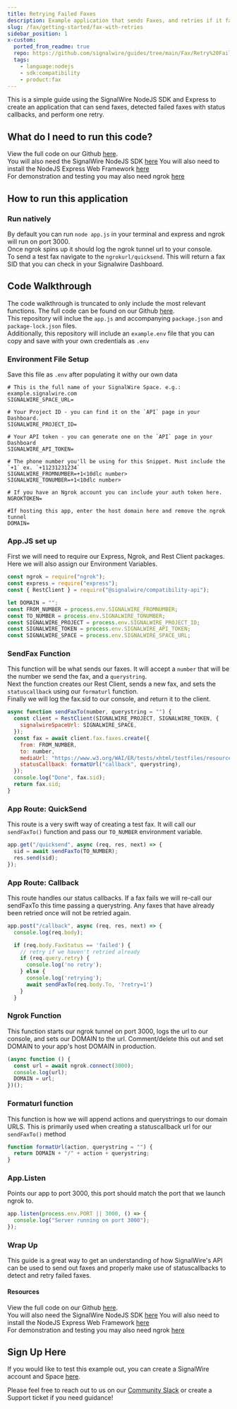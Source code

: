 ```yaml
---
title: Retrying Failed Faxes
description: Example application that sends Faxes, and retries if it fails
slug: /fax/getting-started/fax-with-retries
sidebar_position: 1
x-custom:
  ported_from_readme: true
  repo: https://github.com/signalwire/guides/tree/main/Fax/Retry%20Failed%20Faxes%20with%20Express-NodeJS
  tags:
    - language:nodejs
    - sdk:compatibility
    - product:fax
---
```


This is a simple guide using the SignalWire NodeJS SDK and Express to create an application that can send faxes, detected failed faxes with status callbacks, and perform one retry.

## What do I need to run this code?

View the full code on our Github [here](https://github.com/signalwire/guides/tree/main/Fax/Retry%20Failed%20Faxes%20with%20Express-NodeJS).  
You will also need the SignalWire NodeJS SDK [here](/compatibility-api/sdks)
You will also need to install the NodeJS Express Web Framework [here](https://expressjs.com/)  
For demonstration and testing you may also need ngrok [here](https://www.npmjs.com/package/ngrok)

## How to run this application

### Run natively

By default you can run `node app.js` in your terminal and express and ngrok will run on port 3000.  
Once ngrok spins up it should log the ngrok tunnel url to your console.  
To send a test fax navigate to the `ngrokurl/quicksend`. This will return a fax SID that you can check in your Signalwire Dashboard.

## Code Walkthrough

The code walkthrough is truncated to only include the most relevant functions. The full code can be found on our Github [here](https://github.com/signalwire/signalwire-guides/tree/master/code/fax_retries).  
This repository will inclue the `app.js` and accompanying `package.json` and `package-lock.json` files.  
Additionally, this repository will include an `example.env` file that you can copy and save with your own credentials as `.env`

### Environment File Setup

Save this file as `.env` after populating it withy our own data

```text
# This is the full name of your SignalWire Space. e.g.: example.signalwire.com
SIGNALWIRE_SPACE_URL=

# Your Project ID - you can find it on the `API` page in your Dashboard.
SIGNALWIRE_PROJECT_ID=

# Your API token - you can generate one on the `API` page in your Dashboard
SIGNALWIRE_API_TOKEN=

# The phone number you'll be using for this Snippet. Must include the `+1` ex. `+11231231234`
SIGNALWIRE_FROMNUMBER=+1<10dlc number>
SIGNALWIRE_TONUMBER=+1<10dlc number>

# If you have an Ngrok account you can include your auth token here.
NGROKTOKEN=

#If hosting this app, enter the host domain here and remove the ngrok tunnel
DOMAIN=
```

### App.JS set up

First we will need to require our Express, Ngrok, and Rest Client packages. Here we will also assign our Environment Variables.

```javascript
const ngrok = require("ngrok");
const express = require("express");
const { RestClient } = require("@signalwire/compatibility-api");

let DOMAIN = "";
const FROM_NUMBER = process.env.SIGNALWIRE_FROMNUMBER;
const TO_NUMBER = process.env.SIGNALWIRE_TONUMBER;
const SIGNALWIRE_PROJECT = process.env.SIGNALWIRE_PROJECT_ID;
const SIGNALWIRE_TOKEN = process.env.SIGNALWIRE_API_TOKEN;
const SIGNALWIRE_SPACE = process.env.SIGNALWIRE_SPACE_URL;
```

### SendFax Function

This function will be what sends our faxes. It will accept a `number` that will be the number we send the fax, and a `querystring`.  
Next the function creates our Rest Client, sends a new fax, and sets the `statuscallback` using our `formaturl` function.  
Finally we will log the fax.sid to our console, and return it to the client.

```javascript
async function sendFaxTo(number, querystring = "") {
  const client = RestClient(SIGNALWIRE_PROJECT, SIGNALWIRE_TOKEN, {
    signalwireSpaceUrl: SIGNALWIRE_SPACE,
  });
  const fax = await client.fax.faxes.create({
    from: FROM_NUMBER,
    to: number,
    mediaUrl: "https://www.w3.org/WAI/ER/tests/xhtml/testfiles/resources/pdf/dummy.pdf",
    statusCallback: formatUrl("callback", querystring),
  });
  console.log("Done", fax.sid);
  return fax.sid;
}
```

### App Route: QuickSend

This route is a very swift way of creating a test fax. It will call our `sendFaxTo()` function and pass our `TO_NUMBER` environment variable.

```javascript
app.get("/quicksend", async (req, res, next) => {
  sid = await sendFaxTo(TO_NUMBER);
  res.send(sid);
});
```

### App Route: Callback

This route handles our status callbacks. If a fax fails we will re-call our sendFaxTo this time passing a querystring. Any faxes that have already been retried once will not be retried again.

```javascript
app.post("/callback", async (req, res, next) => {
  console.log(req.body);

  if (req.body.FaxStatus == 'failed') {
    // retry if we haven't retried already
    if (req.query.retry) {
      console.log('no retry');
    } else {
      console.log('retrying');
      await sendFaxTo(req.body.To, '?retry=1')
    }
  }

```

### Ngrok Function

This function starts our ngrok tunnel on port 3000, logs the url to our console, and sets our DOMAIN to the url. Comment/delete this out and set DOMAIN to your app's host DOMAIN in production.

```javascript
(async function () {
  const url = await ngrok.connect(3000);
  console.log(url);
  DOMAIN = url;
})();
```

### Formaturl function

This function is how we will append actions and querystrings to our domain URLS. This is primarily used when creating a statuscallback url for our `sendFaxTo()` method

```javascript
function formatUrl(action, querystring = "") {
  return DOMAIN + "/" + action + querystring;
}
```

### App.Listen

Points our app to port 3000, this port should match the port that we launch ngrok to.

```javascript
app.listen(process.env.PORT || 3000, () => {
  console.log("Server running on port 3000");
});
```

### Wrap Up

This guide is a great way to get an understanding of how SignalWire's API can be used to send out faxes and properly make use of statuscallbacks to detect and retry failed faxes.

#### Resources

View the full code on our Github [here](https://github.com/signalwire/guides/tree/main/Fax/Retry%20Failed%20Faxes%20with%20Express-NodeJS).  
You will also need the SignalWire NodeJS SDK [here](/compatibility-api/sdks)
You will also need to install the NodeJS Express Web Framework [here](https://expressjs.com/)  
For demonstration and testing you may also need ngrok [here](https://www.npmjs.com/package/ngrok)

## Sign Up Here

If you would like to test this example out, you can create a SignalWire account and Space [here](https://m.signalwire.com/signups/new?s=1).

Please feel free to reach out to us on our [Community Slack](https://signalwire.community/) or create a Support ticket if you need guidance!
